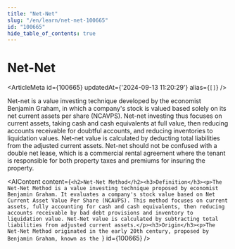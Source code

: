 ```yaml
---
title: "Net-Net"
slug: "/en/learn/net-net-100665"
id: "100665"
hide_table_of_contents: true
---
```



# Net-Net

<ArticleMeta id={100665} updatedAt={'2024-09-13 11:20:29'} alias={`[]`} />
<div className='border-solid border-b border-t-0 my-4 border-[var(--ifm-color-gray-300)]' />

Net-net is a value investing technique developed by the economist Benjamin Graham, in which a company's stock is valued based solely on its net current assets per share (NCAVPS). Net-net investing thus focuses on current assets, taking cash and cash equivalents at full value, then reducing accounts receivable for doubtful accounts, and reducing inventories to liquidation values. Net-net value is calculated by deducting total liabilities from the adjusted current assets. Net-net should not be confused with a double net lease, which is a commercial rental agreement where the tenant is responsible for both property taxes and premiums for insuring the property.

<AIContent content={`<h2>Net-Net Method</h2><h3>Definition</h3><p>The Net-Net Method is a value investing technique proposed by economist Benjamin Graham. It evaluates a company's stock value based on Net Current Asset Value Per Share (NCAVPS). This method focuses on current assets, fully accounting for cash and cash equivalents, then reducing accounts receivable by bad debt provisions and inventory to liquidation value. Net-Net value is calculated by subtracting total liabilities from adjusted current assets.</p><h3>Origin</h3><p>The Net-Net Method originated in the early 20th century, proposed by Benjamin Graham, known as the `} id={100665} />

